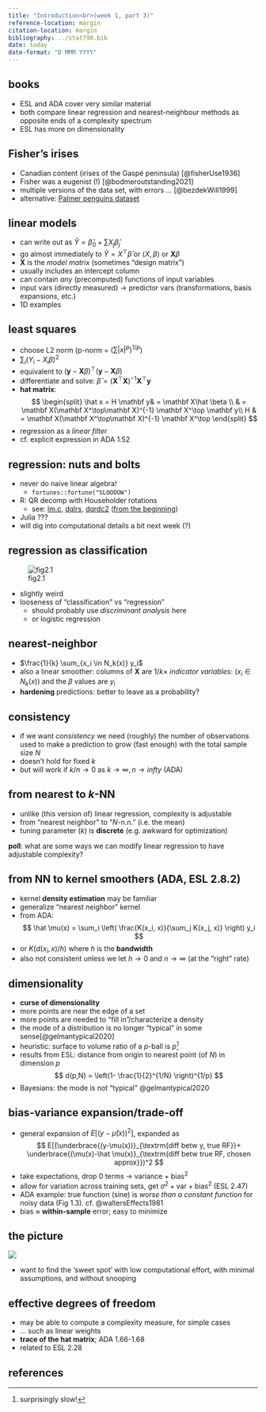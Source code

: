 ```yaml
---
title: "Introduction<br>(week 1, part 3)"
reference-location: margin
citation-location: margin
bibliography: ../stat790.bib
date: today
date-format: "D MMM YYYY"
---
```


\newcommand{\y}{\mathbf y}
\newcommand{\X}{\mathbf X}
\newcommand{\bbeta}{\boldsymbol \beta}

<!-- typically renders in docs/ dir  -->

## books

* ESL and ADA cover very similar material
* both compare linear regression and nearest-neighbour methods as opposite ends of a complexity spectrum
* ESL has more on dimensionality


## Fisher's irises

* Canadian content (irises of the Gaspé peninsula) [@fisherUse1936]
* Fisher was a eugenist (!) [@bodmeroutstanding2021]
* multiple versions of the data set, with errors ... [@bezdekWill1999]
* alternative: [Palmer penguins dataset](https://allisonhorst.github.io/palmerpenguins/)

## linear models

* can write out as $\hat Y = \hat \beta_0 + \sum X_j \hat \beta_j$
* go almost immediately to $\hat Y = X^{\top} \hat \beta$ or $\left<X, \beta\right>$ or $\mathbf X \beta$
* $\mathbf X$ is the *model matrix* (sometimes "design matrix")
* usually includes an intercept column
* can contain *any* (precomputed) functions of input variables
* input vars (directly measured) $\to$ predictor vars (transformations, basis expansions, etc.)
* 1D examples

## least squares

* choose L2 norm (p-norm = $\left( \sum |x|^p \right)^{1/p}$)
* $\sum_i (Y_i - X_i \beta)^2$
* equivalent to $(\y-\X\beta)^\top (\y-\X\beta)$
* differentiate and solve: $\hat \beta = (\X^\top\X)^{-1} \X^\top \y$
* **hat matrix**: 
$$
\begin{split}
\hat x  = H \y & =  \X \hat \beta \\
 & = \X (\X^\top\X)^{-1} \X^\top \y \\
 H &  = \X (\X^\top\X)^{-1} \X^\top
\end{split}
$$
* regression as a *linear filter*
* cf. explicit expression in ADA 1.52

## regression: nuts and bolts

* never do naive linear algebra!
   * `fortunes::fortune("SLOOOOW")`
* R: QR decomp with Householder rotations
   * see: [lm.c](https://github.com/wch/r-source/blob/79298c499218846d14500255efd622b5021c10ec/src/library/stats/src/lm.c), [dqlrs](https://github.com/wch/r-source/blob/79298c499218846d14500255efd622b5021c10ec/src/appl/dqrls.f), [dqrdc2](https://github.com/wch/r-source/blob/79298c499218846d14500255efd622b5021c10ec/src/appl/dqrdc2.f) ([from the beginning](https://github.com/wch/r-source/blob/2c986d4bcd267202c240ebb4300322d788033303/src/appl.f/dqrdc2.f))
* Julia ???
* will dig into computational details a bit next week (?)

## regression as classification

![fig2.1](../pix/boundary1.png)

* slightly weird
* looseness of "classification" vs "regression"
   * should probably use *discriminant analysis* here
   * or logistic regression

## nearest-neighbor

* $\frac{1}{k} \sum_{x_i \in N_k(x)} y_i$
* also a linear smoother: columns of $\X$ are $1/k \times$ *indicator variables*: $(x_i \in N_k(x))$ and the $\beta$ values are $y_i$
* **hardening** predictions: better to leave as a probability?

## consistency

* if we want *consistency* we need (roughly) the number of observations used to make a prediction to grow (fast enough) with the total sample size $N$
* doesn't hold for fixed $k$
* but will work if $k/n \to 0$ as $k\to \infty, n \to infty$ (ADA)

## from nearest to $k$-NN

* unlike (this version of) linear regression, complexity is adjustable
* from "nearest neighbor" to "$N$-n.n." (i.e. the mean)
* tuning parameter ($k$) is **discrete** (e.g. awkward for optimization)

**poll**: what are some ways we can modify linear regression to have adjustable complexity?

## from NN to kernel smoothers (ADA, ESL 2.8.2)

* kernel **density estimation** may be familiar
* generalize "nearest neighbor" kernel
* from ADA:
$$
\hat \mu(x) = \sum_i \left( \frac{K(x_i, x)}{\sum_j K(x_j, x)} \right) y_i
$$
* or $K(d(x_i,x)/h)$ where $h$ is the **bandwidth**
* also not consistent unless we let $h \to 0$ and $n \to \infty$ (at the "right" rate)

## dimensionality

* **curse of dimensionality**
* more points are near the edge of a set
* more points are needed to "fill in"/characterize a density
* the mode of a distribution is no longer "typical" in some sense[@gelmantypical2020]
* heuristic: surface to volume ratio of a $p$-ball is $p$^[surprisingly slow!]
* results from ESL: distance from origin to nearest point (of $N$) in dimension $p$
$$
d(p,N) = \left(1- \frac{1}{2}^{1/N} \right)^{1/p}
$$
* Bayesians: the mode is not "typical" @gelmantypical2020

## bias-variance expansion/trade-off

* general expansion of $E[(y-\hat \mu(x))^2]$, expanded as 
$$
E[(\underbrace{(y-\mu(x))}_{\textrm{diff betw y, true RF}}+ \underbrace{(\mu(x)-\hat \mu(x)}_{\textrm{diff betw true RF, chosen approx}})^2
$$
* take expectations, drop 0 terms $\to$ variance + bias$^2$
* allow for variation across training sets, get $\sigma^2 + \mathrm{var} + \mathrm{bias}^2$ (ESL 2.47)
* ADA example: true function (sine) is *worse than a constant function* for noisy data (Fig 1.3). cf. @waltersEffects1981
* bias $\approx$ **within-sample** error; easy to minimize

## the picture

![](../pix/biasvar.png)

* want to find the 'sweet spot' with low computational effort, with minimal assumptions, and without snooping

## effective degrees of freedom

* may be able to compute a complexity measure, for simple cases
* ... such as linear weights
* **trace of the hat matrix**; ADA 1.66-1.68
* related to ESL 2.28

## references
